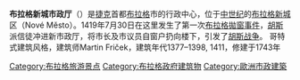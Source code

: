 '''布拉格新城市政厅'''（{{lang-cs|'''Novoměstská radnice'''}}）是[[捷克|捷克]]首都[[布拉格|布拉格]]市的行政中心，位于[[中世纪|中世纪]]的[[布拉格新城|布拉格新城]]区（Nové Město）。1419年7月30日在这里发生了第一次[[布拉格拋窗事件|布拉格拋窗事件]]，[[胡斯|胡斯]]派信徒冲进新市政厅，将市长及市议员自窗户扔向楼下，引发了[[胡斯战争|胡斯战争]]。
哥特式建筑风格，建筑师Martin Friček，建筑年代1377–1398, 1411，修建于1743年

{{coord|50|04|41|N|14|25|17|E|display=title|type:landmark_source:cswiki}}

[[Category:布拉格旅游景点|Category:布拉格旅游景点]]
[[Category:布拉格政府建筑物|Category:布拉格政府建筑物]]
[[Category:歐洲市政建築|Category:歐洲市政建築]]